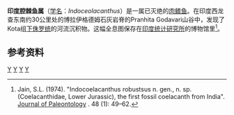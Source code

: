 {{Automatic Taxobox
| taxon = Indoceolacanthus
| authority = Jain, 1974
| fossil_range = {{fossilrange|早侏罗世}}
| subdivision_ranks = [[种|种]]
| subdivision = 
* †'''[[粗壮印度腔棘鱼|粗壮印度腔棘鱼]]''' ''Indoceolacanthus  robustus'' <small>Jain, 1974</small>
| synonyms = 
}}
'''印度腔棘鱼属'''（[[学名|学名]]：''Indoceolacanthus''）是一属已灭绝的[[肉鳍鱼|肉鳍鱼]]。在印度西龙查东南约30公里处的博拉伊格德姆石灰岩脊的Pranhita Godavari山谷中，发现了Kota组[[下侏罗统|下侏罗统]]的河流沉积物。这幅全息图保存在[[印度统计研究所|印度统计研究所]]的博物馆里<ref>Jain, S.L. (1974). "Indocoelacanthus robustsus n. gen., n. sp. (Coelacanthidae, Lower Jurassic), the first fossil coelacanth from India". [https://en.wikipedia.org/wiki/Journal_of_Paleontology Journal of Paleontology] {{Wayback|url=https://en.wikipedia.org/wiki/Journal_of_Paleontology |date=20201217141334 }}. 48 (1): 49–62.</ref>。

==参考资料==
{{Reflist}}
{{肉鰭魚總綱|S.}}
{{Taxonbar}}
[[Category:腔棘鱼目|Y]] 
[[Category:侏羅紀魚類|Y]] 
[[Category:肉鳍鱼总纲|Y]]
[[Category:1974年描述的分类群|Y]]